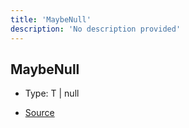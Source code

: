 ```yaml
---
title: 'MaybeNull'
description: 'No description provided'
---
```


## MaybeNull

- Type: T \| null

- [Source](https://github.com/androz2091/discord-player/blob/ce04b3f4c6671029ce4d4aa9090e56ac7e7f5666/packages/discord-player/src/utils/DependencyReportGenerator.ts#L9)
